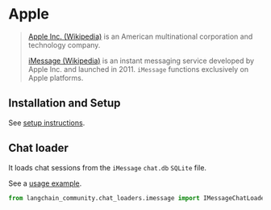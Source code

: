 # Apple

>[Apple Inc. (Wikipedia)](https://en.wikipedia.org/wiki/Apple_Inc.) is an American
> multinational corporation and technology company.
>
> [iMessage (Wikipedia)](https://en.wikipedia.org/wiki/IMessage) is an instant
> messaging service developed by Apple Inc. and launched in 2011.
> `iMessage` functions exclusively on Apple platforms.

## Installation and Setup

See [setup instructions](/docs/integrations/chat_loaders/imessage).

## Chat loader

It loads chat sessions from the `iMessage` `chat.db` `SQLite` file.

See a [usage example](/docs/integrations/chat_loaders/imessage).

```python
from langchain_community.chat_loaders.imessage import IMessageChatLoader
```

